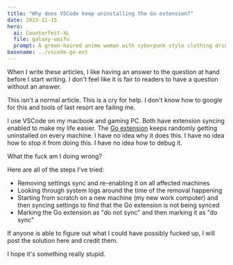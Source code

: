 ```yaml
---
title: "Why does VSCode keep uninstalling the Go extension?"
date: 2023-11-15
hero:
  ai: Counterfeit-XL
  file: galaxy-waifu
  prompt: A green-haired anime woman with cyberpunk style clothing drinking coffee in a cyberpunk space station
basename: ../vscode-go-ext
---
```


When I write these articles, I like having an answer to the question at hand before I start writing. I don't feel like it is fair to readers to have a question without an answer.

This isn't a normal article. This is a cry for help. I don't know how to google for this and tools of last resort are failing me.

I use VSCode on my macbook and gaming PC. Both have extension syncing enabled to make my life easier. The [Go extension](https://marketplace.visualstudio.com/items?itemName=golang.Go) keeps randomly getting uninstalled on every machine. I have no idea why it does this. I have no idea how to stop it from doing this. I have no idea how to debug it.

What the fuck am I doing wrong?

Here are all of the steps I've tried:

- Removing settings sync and re-enabling it on all affected machines
- Looking through system logs around the time of the removal happening
- Starting from scratch on a new machine (my new work computer) and then syncing settings to find that the Go extension is not being synced
- Marking the Go extension as "do not sync" and then marking it as "do sync"

If anyone is able to figure out what I could have possibly fucked up, I will post the solution here and credit them.

I hope it's something really stupid.
